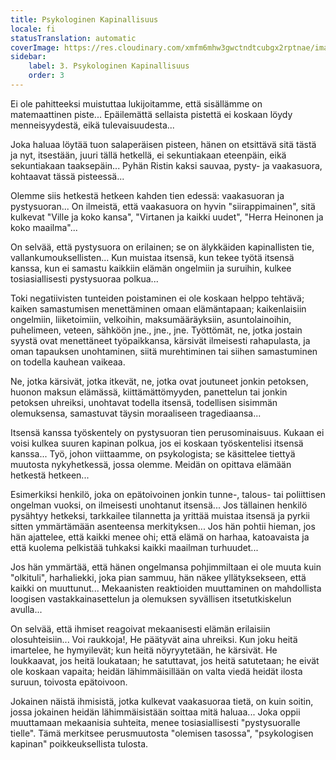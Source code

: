 ```yaml
---
title: Psykologinen Kapinallisuus
locale: fi
statusTranslation: automatic
coverImage: https://res.cloudinary.com/xmfm6mhw3gwctndtcubgx2rptnae/image/upload/v1740468922/small_cover_tratado_de_psicologia_revolucionaria_a4c0dca4e0.webp
sidebar:
    label: 3. Psykologinen Kapinallisuus
    order: 3
---
```

Ei ole pahitteeksi muistuttaa lukijoitamme, että sisällämme on matemaattinen piste... Epäilemättä sellaista pistettä ei koskaan löydy menneisyydestä, eikä tulevaisuudesta...

Joka haluaa löytää tuon salaperäisen pisteen, hänen on etsittävä sitä tästä ja nyt, itsestään, juuri tällä hetkellä, ei sekuntiakaan eteenpäin, eikä sekuntiakaan taaksepäin... Pyhän Ristin kaksi sauvaa, pysty- ja vaakasuora, kohtaavat tässä pisteessä...

Olemme siis hetkestä hetkeen kahden tien edessä: vaakasuoran ja pystysuoran... On ilmeistä, että vaakasuora on hyvin "siirappimainen", sitä kulkevat "Ville ja koko kansa", "Virtanen ja kaikki uudet", "Herra Heinonen ja koko maailma"...

On selvää, että pystysuora on erilainen; se on älykkäiden kapinallisten tie, vallankumouksellisten... Kun muistaa itsensä, kun tekee työtä itsensä kanssa, kun ei samastu kaikkiin elämän ongelmiin ja suruihin, kulkee tosiasiallisesti pystysuoraa polkua...

Toki negatiivisten tunteiden poistaminen ei ole koskaan helppo tehtävä; kaiken samastumisen menettäminen omaan elämäntapaan; kaikenlaisiin ongelmiin, liiketoimiin, velkoihin, maksumääräyksiin, asuntolainoihin, puhelimeen, veteen, sähköön jne., jne., jne. Työttömät, ne, jotka jostain syystä ovat menettäneet työpaikkansa, kärsivät ilmeisesti rahapulasta, ja oman tapauksen unohtaminen, siitä murehtiminen tai siihen samastuminen on todella kauhean vaikeaa.

Ne, jotka kärsivät, jotka itkevät, ne, jotka ovat joutuneet jonkin petoksen, huonon maksun elämässä, kiittämättömyyden, panettelun tai jonkin petoksen uhreiksi, unohtavat todella itsensä, todellisen sisimmän olemuksensa, samastuvat täysin moraaliseen tragediaansa...

Itsensä kanssa työskentely on pystysuoran tien perusominaisuus. Kukaan ei voisi kulkea suuren kapinan polkua, jos ei koskaan työskentelisi itsensä kanssa... Työ, johon viittaamme, on psykologista; se käsittelee tiettyä muutosta nykyhetkessä, jossa olemme. Meidän on opittava elämään hetkestä hetkeen...

Esimerkiksi henkilö, joka on epätoivoinen jonkin tunne-, talous- tai poliittisen ongelman vuoksi, on ilmeisesti unohtanut itsensä... Jos tällainen henkilö pysähtyy hetkeksi, tarkkailee tilannetta ja yrittää muistaa itsensä ja pyrkii sitten ymmärtämään asenteensa merkityksen... Jos hän pohtii hieman, jos hän ajattelee, että kaikki menee ohi; että elämä on harhaa, katoavaista ja että kuolema pelkistää tuhkaksi kaikki maailman turhuudet...

Jos hän ymmärtää, että hänen ongelmansa pohjimmiltaan ei ole muuta kuin "olkituli", harhaliekki, joka pian sammuu, hän näkee yllätyksekseen, että kaikki on muuttunut... Mekaanisten reaktioiden muuttaminen on mahdollista loogisen vastakkainasettelun ja olemuksen syvällisen itsetutkiskelun avulla...

On selvää, että ihmiset reagoivat mekaanisesti elämän erilaisiin olosuhteisiin... Voi raukkoja!, He päätyvät aina uhreiksi. Kun joku heitä imartelee, he hymyilevät; kun heitä nöyryytetään, he kärsivät. He loukkaavat, jos heitä loukataan; he satuttavat, jos heitä satutetaan; he eivät ole koskaan vapaita; heidän lähimmäisillään on valta viedä heidät ilosta suruun, toivosta epätoivoon.

Jokainen näistä ihmisistä, jotka kulkevat vaakasuoraa tietä, on kuin soitin, jossa jokainen heidän lähimmäisistään soittaa mitä haluaa... Joka oppii muuttamaan mekaanisia suhteita, menee tosiasiallisesti "pystysuoralle tielle". Tämä merkitsee perusmuutosta "olemisen tasossa", "psykologisen kapinan" poikkeuksellista tulosta.

